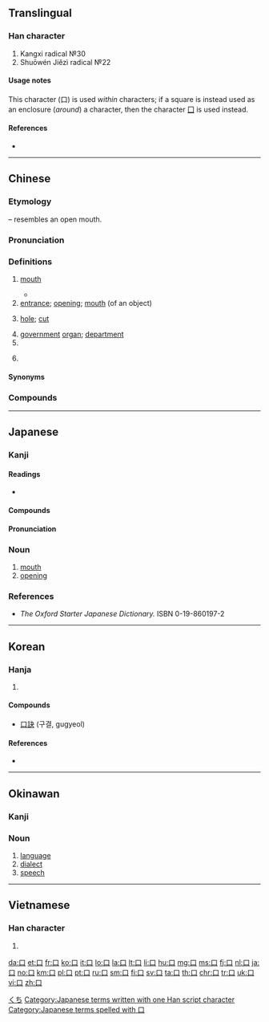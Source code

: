 {{xsee|[[ロ]] (katakana)|[[ㅁ]] (hangul) |[[囗]] (wéi)}}
==Translingual==
{{stroke order|type=animate}}

===Han character===
{{Han char|rn=30|rad=口|as=00|sn=3|four=60000|canj=R}}
# Kangxi radical №30
# Shuōwén Jiězì radical №22

====Usage notes====
This character (口) is used ''within'' characters; if a square is instead used as an enclosure (''around'') a character, then the character [[囗]] is used instead.

====References====
* {{Han ref|kx=0171.010|dkj=03227|dj=0379.170|hdz=10566.140|uh=53E3|ud=21475|bh=A466|bd=42086}}

----

==Chinese==
{{zh-forms|alt=𠙵,𠮚}}

===Etymology===
{{Han etyl}}
{{liushu|p}} – resembles an open mouth.

===Pronunciation===
{{zh-pron
|m=kǒu
|ma=y
|c=hau2
|h=pfs=khiéu/héu
|mn=kháu/khó͘/káu/khió
|mn_note=kháu, khó͘, káu - vernacular, khió - literary
|mn-t=kau2
|w=2kheu
|mc=y
|oc=y
|cat=n,cls
}}

===Definitions===
{{zh-hanzi}}

# [[mouth]]
#: {{zh-x|漱 漱 你 的 口。|Rinse your '''mouth''' out.}}
#* {{zh-x|這 話 出自 你 的 口，聽來 令人 奇怪。|This sounds strange in your '''mouth'''.}}
# [[entrance]]; [[opening]]; [[mouth]] (of an object)
#: {{zh-x|入口|entrance}}
#: {{zh-x|出口|exit}}
# [[hole]]; [[cut]]
#: {{zh-x|口子|hole}}
#: {{zh-x|傷口|wound}}
# [[government]] [[organ]]; [[department]]
# {{zh-classifier|family members, populations and guns}}
# {{zh-classifier|[[bites]] or [[mouthfuls]]}}
#: {{zh-x|我 可以 吃 一 口 嗎？|Can I have a '''bite'''?}}

====Synonyms====
{{zh-dial|嘴}}

===Compounds===
{{zh-der|口岸|口白|口碑|口碑載道|口北|口不應心|口才|口彩|口稱|口吃|口齒|口臭|口傳|口瘡|口袋|口袋兒|口耳相傳|口風|口風琴|口服|口服心不服|口福|口腹|口乾舌燥|口感|口供|口號|口號兒|口紅|口技|口角|口角春風|口角炎|口徑|口訣|口渴|口口聲聲|口快|口裡|口糧|口令|口蜜腹劍|口密腹劍|口蘑|口沫|口氣|口腔|口琴|口輕|口若懸河|口誦|口愬|口算|口哨兒|口舌|口實|口試|口是心非|口授|口述|口水|口說無憑|口談|口題|口條|口頭|口頭禪|口頭福|口頭交|口頭文學|口頭語|口頭語兒|口味|口味兒|口吻|口誤|口涎|口信|口信兒|口形|口型|口血未乾|口炎|口眼歪斜|口譯|口音|口語|口諭|口燥唇乾|口子|口佔|口罩|口罩兒|口重|口誅筆伐|口拙|口弦|口髭}}

{{zh-cat|Beginning|Anatomy}}

----

==Japanese==

===Kanji===
{{ja-kanji|grade=1|rs=口00}}

====Readings====
* {{ja-readings
|goon=[[く]] (ku)
|kanon=[[こう]] (kō)
|kun=[[くち]] (kuchi)}}

====Compounds====
{{der5
| {{ja-l|口演}}
| {{ja-l|口炎}}
| {{ja-l|口下手}}
| {{ja-l|口可笑}}
| {{ja-l|口火}}
| {{ja-l|口絵}}
| {{ja-l|口外}}
| {{ja-l|口蓋}}
| {{ja-l|口角}}
| {{ja-l|口奇麗}}
| {{ja-l|口気}}
| {{ja-l|口元}}, {{ja-l|口許}}
| {{ja-l|口供}}
| {{ja-l|口琴}}
| {{ja-l|口金}}
| {{ja-l|口吟}}
| {{ja-l|口径}}
| {{ja-l|口軽}}
| {{ja-l|口言葉}}
| {{ja-l|口語}}
| {{ja-l|口々}}, {{ja-l|口口}}
| {{ja-l|口巧者}}
| {{ja-l|口紅}}
| {{ja-l|口腔}}
| {{ja-l|口荒}}
| {{ja-l|口座}}
| {{ja-l|口才}}
| {{ja-l|口三味線}}
| {{ja-l|口耳}}
| {{ja-l|口実}}
| {{ja-l|口車}}
| {{ja-l|口受}}
| {{ja-l|口授}}
| {{ja-l|口臭}}
| {{ja-l|口重}}
| {{ja-l|口述}}
| {{ja-l|口承}}
| {{ja-l|口上}}
| {{ja-l|口唇}}
| {{ja-l|口真似}}
| {{ja-l|口真似}}
| {{ja-l|口説}}
| {{ja-l|口舌}}
| {{ja-l|口先}}
| {{ja-l|口占}}
| {{ja-l|口宣}}
| {{ja-l|口銭}}
| {{ja-l|口前}}
| {{ja-l|口早}}
| {{ja-l|口装}}
| {{ja-l|口達者}}
| {{ja-l|口茶}}
| {{ja-l|口中}}
| {{ja-l|口忠実}}
| {{ja-l|口調}}
| {{ja-l|口笛}}
| {{ja-l|口伝}}
| {{ja-l|口答}}
| {{ja-l|口頭}}
| {{ja-l|口内}}
| {{ja-l|口拍子}}
| {{ja-l|口八丁}}
| {{ja-l|口碑}}
| {{ja-l|口不調法}}
| {{ja-l|口腹}}
| {{ja-l|口吻}}
| {{ja-l|口癖}}
| {{ja-l|口辺}}
| {{ja-l|口返答}}
| {{ja-l|口弁}}
| {{ja-l|口味}}
| {{ja-l|口約}}
| {{ja-l|口裏}}
| {{ja-l|口糧}}
| {{ja-l|口輪}}
| {{ja-l|口論}}
| {{ja-l|口話法}}
| {{ja-l|口脇}}
| {{ja-l|口誦}}
| {{ja-l|蛇口}}
}}

====Pronunciation====
{{ja-pron|くち|acc=h|y=kun|dev=1|acc_ref=NHK}}

===Noun===
{{ja-noun|くち}}

# [[mouth]]
# [[opening]]

===References===
<references/>
* ''The Oxford Starter Japanese Dictionary.'' ISBN 0-19-860197-2

[[Category:1000 Japanese basic words|くち]]
[[Category:Japanese terms written with one Han script character]]
[[Category:Japanese terms spelled with 口]]

----

==Korean==

===Hanja===
{{ko-hanja|hangeul=[[구]]|mr=ku|eumhun=입|ehrv=ip|ehmr=ip|ehy=}}

# {{defn|lang=ko|sort=口00}}

====Compounds====
* [[口訣]] (구결, gugyeol)

====References====
* {{Hanja ref|nav=8216}}

----

==Okinawan==

===Kanji===
{{head|ryu|kanji|hiragana|ぐち|romaji|guchi}}

===Noun===
{{head|ryu|noun|hiragana|ぐち|romaji|guchi}}

# [[language]]
# [[dialect]]
# [[speech]]

----

==Vietnamese==

===Han character===
{{vi-hantu|khẩu|rs=口00}}

# {{defn|lang=vi|sort=口00}}

[[Category:CJKV radicals| ]]

[[da:口]]
[[et:口]]
[[fr:口]]
[[ko:口]]
[[it:口]]
[[lo:口]]
[[la:口]]
[[lt:口]]
[[li:口]]
[[hu:口]]
[[mg:口]]
[[ms:口]]
[[fj:口]]
[[nl:口]]
[[ja:口]]
[[no:口]]
[[km:口]]
[[pl:口]]
[[pt:口]]
[[ru:口]]
[[sm:口]]
[[fi:口]]
[[sv:口]]
[[ta:口]]
[[th:口]]
[[chr:口]]
[[tr:口]]
[[uk:口]]
[[vi:口]]
[[zh:口]]
